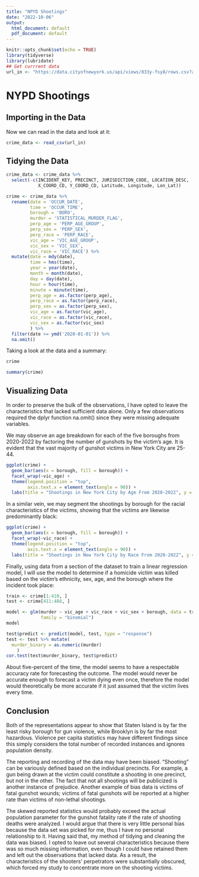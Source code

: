 ```yaml
---
title: "NPYD Shootings"
date: "2022-10-06"
output:
  html_document: default
  pdf_document: default
---
```


```r
knitr::opts_chunk$set(echo = TRUE)
library(tidyverse)
library(lubridate)
## Get currrent data
url_in <- "https://data.cityofnewyork.us/api/views/833y-fsy8/rows.csv?accessType=DOWNLOAD"
```

# NYPD Shootings

## Importing in the Data

Now we can read in the data and look at it:

```r
crime_data <- read_csv(url_in)
```

## Tidying the Data

```r
crime_data <- crime_data %>% 
  select(-c(INCIDENT_KEY, PRECINCT, JURISDICTION_CODE, LOCATION_DESC, 
            X_COORD_CD, Y_COORD_CD, Latitude, Longitude, Lon_Lat))

crime <- crime_data %>% 
  rename(date = 'OCCUR_DATE', 
         time = 'OCCUR_TIME', 
         borough = 'BORO', 
         murder = 'STATISTICAL_MURDER_FLAG', 
         perp_age = 'PERP_AGE_GROUP', 
         perp_sex = 'PERP_SEX', 
         perp_race = 'PERP_RACE', 
         vic_age = 'VIC_AGE_GROUP', 
         vic_sex = 'VIC_SEX', 
         vic_race = 'VIC_RACE') %>% 
  mutate(date = mdy(date), 
         time = hms(time), 
         year = year(date), 
         month = month(date), 
         day = day(date), 
         hour = hour(time), 
         minute = minute(time), 
         perp_age = as.factor(perp_age), 
         perp_race = as.factor(perp_race),
         perp_sex = as.factor(perp_sex), 
         vic_age = as.factor(vic_age),
         vic_race = as.factor(vic_race), 
         vic_sex = as.factor(vic_sex)
         ) %>% 
  filter(date >= ymd('2020-01-01')) %>% 
  na.omit()

```

Taking a look at the data and a summary:

```r

crime

summary(crime)

```

## Visualizing Data

In order to preserve the bulk of the observations, I have opted to leave the characteristics that lacked sufficient data alone. Only a few observations required the dplyr function na.omit() since they were missing adequate variables. 

We may observe an age breakdown for each of the five boroughs from 2020-2022 by factoring the number of gunshots by the victim's age. It is evident that the vast majority of gunshot victims in New York City are 25-44. 

```r

ggplot(crime) + 
  geom_bar(aes(x = borough, fill = borough)) + 
  facet_wrap(~vic_age) + 
  theme(legend.position = "top", 
        axis.text.x = element_text(angle = 90)) + 
  labs(title = "Shootings in New York City by Age From 2020-2022", y = NULL)

```

In a similar vein, we may segment the shootings by borough for the racial characteristics of the victims, showing that the victims are likewise predominantly black: 

```r

ggplot(crime) + 
  geom_bar(aes(x = borough, fill = borough)) + 
  facet_wrap(~vic_race) + 
  theme(legend.position = "top", 
        axis.text.x = element_text(angle = 90)) + 
  labs(title = "Shootings in New York City by Race From 2020-2022", y = NULL)

```

Finally, using data from a section of the dataset to train a linear regression model, I will use the model to determine if a homicide victim was killed based on the victim's ethnicity, sex, age, and the borough where the incident took place: 

```r

train <- crime[1:410, ]
test <- crime[411:488, ]

model <- glm(murder ~ vic_age + vic_race + vic_sex + borough, data = train, 
             family = "binomial")
model

test$predict <- predict(model, test, type = "response")
test <- test %>% mutate(
  murder_binary = as.numeric(murder)
    )
cor.test(test$murder_binary, test$predict)

```

About five-percent of the time, the model seems to have a respectable accuracy rate for forecasting the outcome. The model would never be accurate enough to forecast a victim dying even once, therefore the model would theoretically be more accurate if it just assumed that the victim lives every time. 

## Conclusion

Both of the representations appear to show that Staten Island is by far the least risky borough for gun violence, while Brooklyn is by far the most hazardous. Violence per capita statistics may have different findings since this simply considers the total number of recorded instances and ignores population density. 

The reporting and recording of the data may have been biased. "Shooting" can be variously defined based on the individual precincts. For example, a gun being drawn at the victim could constitute a shooting in one precinct, but not in the other. The fact that not all shootings will be publicized is another instance of prejudice. Another example of bias data is victims of fatal gunshot wounds; victims of fatal gunshots will be reported at a higher rate than victims of non-lethal shootings.

The skewed reported statistics would probably exceed the actual population parameter for the gunshot fatality rate if the rate of shooting deaths were analyzed. I would argue that there is very little personal bias because the data set was picked for me, thus I have no personal relationship to it. Having said that, my method of tidying and cleaning the data was biased. I opted to leave out several characteristics because there was so much missing information, even though I could have retained them and left out the observations that lacked data. As a result, the characteristics of the shooters' perpetrators were substantially obscured, which forced my study to concentrate more on the shooting victims.